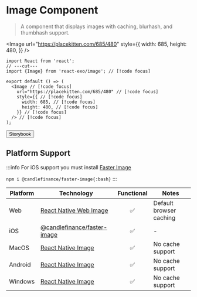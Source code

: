 
# Image Component

> A component that displays images with caching, blurhash, and thumbhash support.

<Image
  url="https://placekitten.com/685/480"
  style={{
    width: 685,
    height: 480,
  }}
/>

```tsx twoslash
import React from 'react';
// ---cut---
import {Image} from 'react-exo/image'; // [!code focus]

export default () => (
  <Image // [!code focus]
    url="https://placekitten.com/685/480" // [!code focus]
    style={{ // [!code focus]
      width: 685, // [!code focus]
      height: 480, // [!code focus]
    }} // [!code focus]
  /> // [!code focus]
);
```

<Button href="https://exo.fig.run/?path=/docs/primitives-image">Storybook</Button>

## Platform Support

:::info
For iOS support you must install [Faster Image](https://github.com/candlefinance/faster-image)

`npm i @candlefinance/faster-image{:bash}`
:::

| Platform | Technology | Functional | Notes |
| -------- | ---------- | :--------: | ----- |
| Web | [React Native Web Image](https://necolas.github.io/react-native-web/docs/image) | ✅ | Default browser caching |
| iOS | [@candlefinance/faster-image](https://github.com/candlefinance/faster-image) | ✅ | - |
| MacOS | [React Native Image](https://reactnative.dev/docs/image) | ✅ | No cache support |
| Android | [React Native Image](https://reactnative.dev/docs/image) | ✅ | No cache support |
| Windows | [React Native Image](https://reactnative.dev/docs/image) | ✅ | No cache support |

